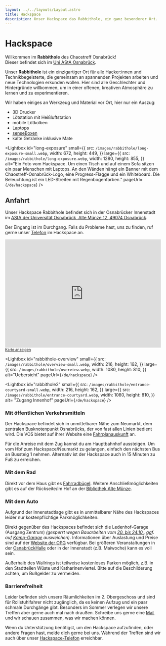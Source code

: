 ```yaml
---
layout: ../../layouts/Layout.astro
title: Hackspace
description: Unser Hackspace das Rabbithole, ein ganz besonderer Ort.
---
```



# Hackspace

Willkommen im **Rabbithole** des Chaostreff Osnabrück!<br/>
Dieser befindet sich im [Uni AStA Osnabrück](/de/hackspace#anfahrt).

Unser **Rabbithole** ist ein einzigartiger Ort für alle Hacker:innen und Technikbegeisterte, die gemeinsam an spannenden Projekten arbeiten und neue Technologien erkunden wollen. Hier sind alle Geschlechter und Hintergründe willkommen, um in einer offenen, kreativen Atmosphäre zu lernen und zu experimentieren.

Wir haben einiges an Werkzeug und Material vor Ort, hier nur ein Auszug:

- 3D Drucker
- Lötstation mit Heißluftstation
- mobile Lötkolben
- Laptops
- [senseBoxen](https://sensebox.de/)
- kalte Getränke inklusive Mate

<Lightbox
  id="long-exposure"
  small={{
    src: `/images/rabbithole/long-exposure-small.webp`,
    width: 672,
    height: 449,
  }}
  large={{
    src: `/images/rabbithole/long-exposure.webp`,
    width: 1280,
    height: 855,
  }}
  alt="Ein Foto vom Hackspace. Um einen Tisch und auf einem Sofa sitzen ein paar Menschen mit Laptops. An den Wänden hängt ein Banner mit dem Chaostreff-Osnabrück-Logo, eine Progress-Flagge und ein Whiteboard. Die Beleuchtung ist ein LED-Streifen mit Regenbogenfarben."
  pageUrl={`/de/hackspace`}
/>

## Anfahrt

Unser Hackspace Rabbithole befindet sich in der Osnabrücker Innenstadt im [AStA der Universität Osnabrück, Alte Münze 12, 49074 Osnabrück](https://www.openstreetmap.org/way/696172783).

Der Eingang ist im Durchgang. Falls du Probleme hast, uns zu finden, ruf gerne unser [Telefon](/de/contact) im Hackspace an.

<iframe
  loading="lazy"
  src="https://www.openstreetmap.org/export/embed.html?bbox=8.043885827064516%2C52.27170106338023%2C8.047828674316408%2C52.273778889502324&amp;layer=mapnik&amp;marker=52.27273998861608%2C8.04585725069046"
  style="width: 100%; height: 350px; border: none"
  title="Openstreetmap mit einem Marker am Standort des Hackspace Rabbithole"
></iframe>
<br />
<small>
  <a
    rel="noreferrer"
    target="_blank"
    href="https://www.openstreetmap.org/?mlat=52.272740&amp;mlon=8.045857#map=19/52.272740/8.045857"
  >
    Karte anzeigen
  </a>
</small>

<div className="flex gap-3">
<Lightbox
  id="rabbithole"
  small={{
    src: `/images/rabbithole/entrance-ledenhof-small.webp`,
    width: 216,
    height: 162,
  }}
  large={{
    src: `/images/rabbithole/entrance-ledenhof.webp`,
    width: 1080,
    height: 810,
  }}
  alt="Zugang Ledenhof"
  pageUrl={`/de/hackspace`}
/>

<Lightbox
  id="rabbithole-overview"
  small={{
    src: `/images/rabbithole/overview-small.webp`,
    width: 216,
    height: 162,
  }}
  large={{
    src: `/images/rabbithole/overview.webp`,
    width: 1080,
    height: 810,
  }}
  alt="Uebersicht"
  pageUrl={`/de/hackspace`}
/>

<Lightbox
  id="rabbithole2"
  small={{
    src: `/images/rabbithole/entrance-courtyard-small.webp`,
   width: 216,
    height: 162,
  }}
  large={{
    src: `/images/rabbithole/entrance-courtyard.webp`,
    width: 1080,
    height: 810,
  }}
  alt= "Zugang Innenhof"
  pageUrl={`/de/hackspace`}
/>
</div>

### Mit öffentlichen Verkehrsmitteln

Der Hackspace befindet sich in unmittelbarer Nähe zum Neumarkt, dem zentralen Busknotenpunkt Osnabrücks, der von fast allen Linien bedient wird.
Die VOS bietet auf ihrer Website eine [Fahrplanauskunft](https://www.vos.info/fahrplaner/#depart!Z%7COsnabr%C3%BCck%20Neumarkt) an.

Für die Anreise mit dem Zug kannst du am Hauptbahnhof aussteigen. Um vom Hbf zum Hackspace/Neumarkt zu gelangen, einfach den nächsten Bus an Bussteig 1 nehmen. Alternativ ist der Hackspace auch in 15 Minuten zu Fuß zu erreichen.

### Mit dem Rad

Direkt vor dem Haus gibt es [Fahrradbügel](https://www.openstreetmap.org/node/473015925). Weitere Anschließmöglichkeiten gibt es auf der Rückseite/im Hof an der [Bibliothek Alte Münze](https://www.openstreetmap.org/node/1747348346).

### Mit dem Auto

Aufgrund der Innenstadtlage gibt es in unmittelbarer Nähe des Hackspaces leider nur kostenpflichtige Parkmöglichkeiten.

Direkt gegenüber des Hackspaces befindet sich die Ledenhof-Garage (Ausgang Zentrum) _(gesperrt wegen Bauarbeiten vom [20. bis 24.10.](https://www.parken-osnabrueck.de/unternehmen/aktuelles/artikel/sperrung-der-ledenhof-garage-vom-20-241025.html), ggf. auf [Kamp-Garage](https://goldbeck-parking.de/parkplatzsuche#/p/1410/Kamp-Garage) ausweichen)_.
Informationen über Auslastung und Preise sind auf der [Website der OPG](https://www.parken-osnabrueck.de/parken/parkplatzsuche/detail/parkhaus-ledenhof-garage.html) verfügbar. Bei größeren Veranstaltungen in der [OsnabrückHalle](https://www.osnabrueckhalle.de/besuchen/programm/) oder in der Innenstadt (z.B. Maiwoche) kann es voll sein.

Außerhalb des Wallrings ist teilweise kostenloses Parken möglich, z.B. in den Stadtteilen Wüste und Katharinenviertel. Bitte auf die Beschilderung achten, um Bußgelder zu vermeiden.

### Barrierefreiheit

Leider befinden sich unsere Räumlichkeiten im 2. Obergeschoss und sind für Rollstuhlfahrer nicht zugänglich, da es keinen Aufzug und ein paar schmale Durchgänge gibt. Besonders im Sommer verlegen wir unsere Treffen aber gerne auch mal nach draußen. Schreibe uns gerne eine [Mail](/de/contact) und wir schauen zusammen, was wir machen können.

Wenn du Unterstützung benötigst, um den Hackspace aufzufinden, oder andere Fragen hast, melde dich gerne bei uns. Während der Treffen sind wir auch über unser [Hackspace-Telefon](/de/contact) erreichbar.
